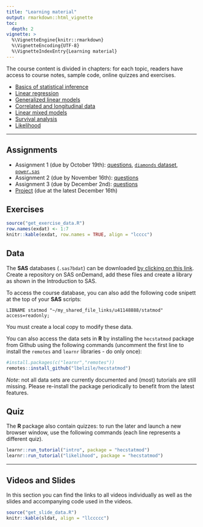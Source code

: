 ```yaml
---
title: "Learning material"
output: rmarkdown::html_vignette
toc:
  depth: 2
vignette: >
  %\VignetteEngine{knitr::rmarkdown}
  %\VignetteEncoding{UTF-8}
  %\VignetteIndexEntry{Learning material}
---
```



The course content is divided in chapters: for each topic,
readers have access to course notes, sample code, online quizzes and exercises.


- [Basics of statistical inference](https://lbelzile.github.io/math60604a/intro.html)
- [Linear regression](https://lbelzile.github.io/math60604a/linear-regression.html)
- [Generalized linear models](https://lbelzile.github.io/math60604a/generalized-linear-models.html)
- [Correlated and longitudinal data](https://lbelzile.github.io/math60604a/correlated-longitudinal-data.html)
- [Linear mixed models](https://lbelzile.github.io/math60604a/linear-mixed-models.html)
- [Survival analysis](https://lbelzile.github.io/math60604a/survival.html)
- [Likelihood](https://lbelzile.github.io/math60604a/likelihood.html)

---


## Assignments

- Assignment 1 (due by October 19th): [questions](https://raw.githubusercontent.com/lbelzile/statmod/master/assignments/MATH60604A-Assignment1.pdf), [`diamonds` dataset](https://raw.githubusercontent.com/lbelzile/statmod/master/datasets/diamonds.sas7bdat), [`power.sas`](https://raw.githubusercontent.com/lbelzile/statmod/master/assignments/power.sas)
- Assignment 2 (due by November 16th): [questions](https://raw.githubusercontent.com/lbelzile/statmod/master/assignments/MATH60604A-Assignment2.pdf)
- Assignment 3 (due by December 2nd): [questions](https://raw.githubusercontent.com/lbelzile/statmod/master/assignments/MATH60604A-Assignment3.pdf)
- [Project](https://raw.githubusercontent.com/lbelzile/statmod/master/assignments/MATH60604A_project.pdf) (due at the latest December 16th)

## Exercises

```r
source("get_exercise_data.R")
row.names(exdat) <- 1:7
knitr::kable(exdat, row.names = TRUE, align = "lcccc")
```


## Data

The **SAS** databases (`.sas7bdat`) can be downloaded [by clicking on this link](https://raw.githubusercontent.com/lbelzile/statmod/master/datasets/MATH60604A_SAS_data.zip). Create a repository on SAS onDemand, add these files and create a library as shown in the Introduction to SAS.

To access the course database, you can also add the following code snipett at the top of your **SAS** scripts:

`LIBNAME statmod "~/my_shared_file_links/u41148888/statmod" access=readonly;`

You must create a local copy to modify these data.

You can also access the data sets in **R** by installing the `hecstatmod` package from Github using the following commands (uncomment the first line to install the  `remotes` and `learnr` libraries - do only once):

```r
#install.packages(c("learnr","remotes"))
remotes::install_github("lbelzile/hecstatmod")
```
*Note*: not all data sets are currently documented and (most) tutorials are still missing. Please re-install the package periodically to benefit from the latest features.

## Quiz

The **R** package also contain quizzes: to run the later and launch a new browser window, use the following commands (each line represents a different quiz).

```r
learnr::run_tutorial("intro", package = "hecstatmod")
learnr::run_tutorial("likelihood", package = "hecstatmod")
```


--- 

## Videos and Slides

In this section you can find the links to all videos individually as well as the slides and accompanying code used in the videos.

```r
source("get_slide_data.R")
knitr::kable(sldat, align = "llccccc")
```


